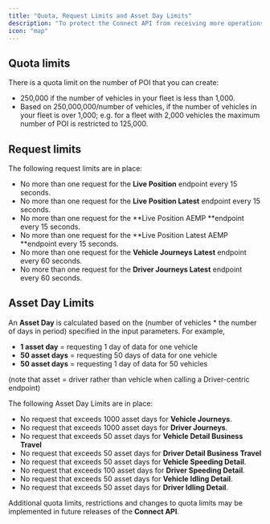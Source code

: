 ```yaml
---
title: "Quota, Request Limits and Asset Day Limits"
description: "To protect the Connect API from receiving more operations that it can handle, MCF has employed a quota system, request limits and asset day limits.  "
icon: "map"
---
```


## Quota limits

There is a quota limit on the number of POI that you can create:

- 250,000 if the number of vehicles in your fleet is less than 1,000. 
- Based on 250,000,000/number of vehicles, if the number of vehicles in your fleet is over 1,000; e.g. for a fleet with 2,000 vehicles the maximum number of POI is restricted to 125,000.

## Request limits

The following request limits are in place:

- No more than one request for the **Live Position** endpoint every 15 seconds.
- No more than one request for the **Live Position Latest** endpoint every 15 seconds.
- No more than one request for the **Live Position AEMP **endpoint every 15 seconds.
- No more than one request for the **Live Position Latest AEMP **endpoint every 15 seconds.
- No more than one request for the **Vehicle Journeys Latest** endpoint every 60 seconds.
- No more than one request for the **Driver Journeys Latest** endpoint every 60 seconds.

## Asset Day Limits

An **Asset Day** is calculated based on the (number of vehicles \* the number of days in period) specified in the input parameters. For example,

- **1 asset day** = requesting 1 day of data for one vehicle
- **50 asset days** = requesting 50 days of data for one vehicle 
- **50 asset days** = requesting 1 day of data for 50 vehicles

(note that asset = driver rather than vehicle when calling a Driver-centric endpoint)

The following Asset Day Limits are in place:

- No request that exceeds 1000 asset days for **Vehicle Journeys**.
- No request that exceeds 1000 asset days for **Driver Journeys**.
- No request that exceeds 50 asset days for **Vehicle Detail Business Travel**
- No request that exceeds 50 asset days for **Driver Detail Business Travel**
- No request that exceeds 50 asset days for **Vehicle Speeding Detail**.
- No request that exceeds 100 asset days for **Driver Speeding Detail**.
- No request that exceeds 50 asset days for **Vehicle Idling Detail**.
- No request that exceeds 50 asset days for **Driver Idling Detail**.

Additional quota limits, restrictions and changes to quota limits may be implemented in future releases of the **Connect API**.